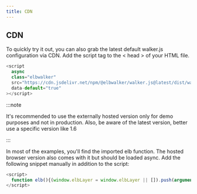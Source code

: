 ```yaml
---
title: CDN
---
```


## CDN

To quickly try it out, you can also grab the latest default walker.js
configuration via CDN. Add the script tag to the < head > of your HTML file.

```js
<script
  async
  class="elbwalker"
  src="https://cdn.jsdelivr.net/npm/@elbwalker/walker.js@latest/dist/walker.js"
  data-default="true"
></script>
```

:::note

It's recommended to use the externally hosted version only for demo purposes and
not in production. Also, be aware of the latest version, better use a specific
version like 1.6

:::

In most of the examples, you'll find the imported elb function. The hosted
browser version also comes with it but should be loaded async. Add the following
snippet manually in addition to the script:

```js
<script>
  function elb(){(window.elbLayer = window.elbLayer || []).push(arguments);}
</script>
```

